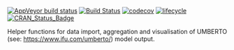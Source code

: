 [![AppVeyor build status](https://ci.appveyor.com/api/projects/status/57kw4tlion72ag3a/branch/master?svg=true)](https://ci.appveyor.com/project/KWB-R/kwb-umberto/branch/master)
[![Build Status](https://travis-ci.org/KWB-R/kwb.umberto.svg?branch=master)](https://travis-ci.org/KWB-R/kwb.umberto)
[![codecov](https://codecov.io/github/KWB-R/kwb.umberto/branch/master/graphs/badge.svg)](https://codecov.io/github/KWB-R/kwb.umberto)
[![lifecycle](https://img.shields.io/badge/lifecycle-experimental-orange.svg)](https://www.tidyverse.org/lifecycle/#experimental)
[![CRAN_Status_Badge](https://www.r-pkg.org/badges/version/kwb.umberto)]()


Helper functions for data import, aggregation and visualisation of UMBERTO (see:
[https://www.ifu.com/umberto/](https://www.ifu.com/umberto/)) model output.

